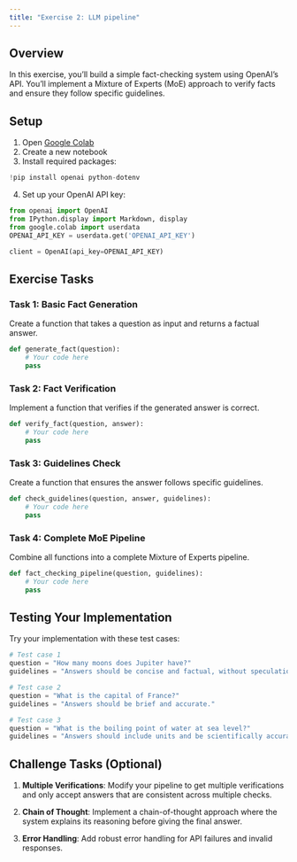 ```yaml
---
title: "Exercise 2: LLM pipeline"
---
```




## Overview
In this exercise, you'll build a simple fact-checking system using OpenAI's API. You'll implement a Mixture of Experts (MoE) approach to verify facts and ensure they follow specific guidelines.

## Setup
1. Open [Google Colab](https://colab.research.google.com/)
2. Create a new notebook
3. Install required packages:
```python
!pip install openai python-dotenv
```

4. Set up your OpenAI API key:
```python
from openai import OpenAI
from IPython.display import Markdown, display
from google.colab import userdata
OPENAI_API_KEY = userdata.get('OPENAI_API_KEY')

client = OpenAI(api_key=OPENAI_API_KEY)
```

## Exercise Tasks

### Task 1: Basic Fact Generation
Create a function that takes a question as input and returns a factual answer.

```python
def generate_fact(question):
    # Your code here
    pass
```

### Task 2: Fact Verification
Implement a function that verifies if the generated answer is correct.

```python
def verify_fact(question, answer):
    # Your code here
    pass
```

### Task 3: Guidelines Check
Create a function that ensures the answer follows specific guidelines.

```python
def check_guidelines(question, answer, guidelines):
    # Your code here
    pass
```

### Task 4: Complete MoE Pipeline
Combine all functions into a complete Mixture of Experts pipeline.

```python
def fact_checking_pipeline(question, guidelines):
    # Your code here
    pass
```

## Testing Your Implementation

Try your implementation with these test cases:

```python
# Test case 1
question = "How many moons does Jupiter have?"
guidelines = "Answers should be concise and factual, without speculation."

# Test case 2
question = "What is the capital of France?"
guidelines = "Answers should be brief and accurate."

# Test case 3
question = "What is the boiling point of water at sea level?"
guidelines = "Answers should include units and be scientifically accurate."
```

## Challenge Tasks (Optional)

1. **Multiple Verifications**: Modify your pipeline to get multiple verifications and only accept answers that are consistent across multiple checks.

2. **Chain of Thought**: Implement a chain-of-thought approach where the system explains its reasoning before giving the final answer.

3. **Error Handling**: Add robust error handling for API failures and invalid responses.


